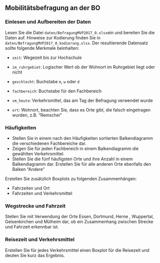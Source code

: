 ## Mobilitätsbefragung an der BO

### Einlesen und Aufbereiten der Daten

Lesen Sie die Datei `daten/BefragungMVP2017_0.xlsx`ein und bereiten Sie die Daten auf. Hinweise zur Kodierung finden Sie in `daten/BefragungMVP2017_0_kodierung.xlsx`. Der resultierende Datensatz sollte folgende Merkmale beinhalten:

- `zeit`: Wegezeit bis zur Hochschule

- `im_ruhrgebiet`: Logischer Wert ob der Wohnort im Ruhrgebiet liegt oder nicht

- `geschlecht`: Buchstabe `m`, `w` oder `d`

- `fachbereich`: Buchstabe für den Fachbereich

- `vm_heute`: Verkehrsmittel, das am Tag der Befragung verwendet wurde

- `ort`: Wohnort, beachten Sie, dass es Orte gibt, die falsch eingetragen wurden, z.B. "Remschei"

### Häufigkeiten

- Stellen Sie in einem nach den Häufigkeiten sortierten Balkendiagramm die verschiedenen Fachbereiche dar.
- Zeigen Sie für jeden Fachbereich in einem Balkendiagramm die gewählten Verkehrsmittel.
- Stellen Sie die fünf häufigsten Orte und ihre Anzahl in einem Balkendiagramm dar. Erstellen Sie für alle anderen Orte ebenfalls den Balken "Andere"

Erstellen Sie zusätzlich Boxplots zu folgenden Zusammenhängen:

- Fahrzeiten und Ort
- Fahrzeiten und Verkehrsmittel

### Wegstrecke und Fahrzeit

Stellen Sie mit Verwendung der Orte Essen, Dortmund, Herne , Wuppertal, Gelsenkirchen und Mülheim dar, ob ein Zusammenhang zwischen Strecke und Fahrzeit erkennbar ist.

### Reisezeit und Verkehrsmittel

Erstellen Sie für jedes Verkehrsmittel einen Boxplot für die Reisezeit und deuten Sie kurz das Ergebnis.